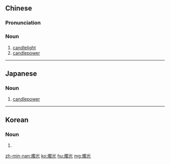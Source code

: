 {{also|烛光}}
==Chinese==
{{zh-forms|s=烛光}}

===Pronunciation===
{{zh-pron
|m=zhúguāng
|c=zuk1 gwong1
|mn=qz:chiak-kng/tw,xm:chek-kng/zz:chiok-kong/zz,yl:chek-kuiⁿ
|cat=n
}}

===Noun===
{{zh-noun}}

# [[candlelight]]
# [[candlepower]]

----

==Japanese==
{{ja-kanjitab|しょく|k1=しょっ|こう|yomi=o}}

===Noun===
{{ja-noun|しょっこう}}

# [[candlepower]]

----

==Korean==
{{ko-hanjatab}}

===Noun===
{{ko-noun|hj|hangeul=촉광}}

# {{hanja form of|촉광|candlepower}}

[[zh-min-nan:燭光]]
[[ko:燭光]]
[[hu:燭光]]
[[mg:燭光]]